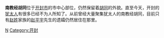 '''南教经胡同'''位于[[开封市|开封市]]的市中心部位，仍然保留着[[胡同|胡同]]的外貌。直至今天，开封的[[犹太人|犹太人]]有很多已经不为人所知了。从前曾经大量聚集犹太人的南教经胡同，目前只有[[赵姓|赵姓]]家族的[[赵平宇|赵平宇]]先生的遗孀仍然居住在那里。

{{heNan-stub}}
{{中国历史小作品}}

[[Category:中国犹太人|N]]
[[Category:开封|Category:开封]]